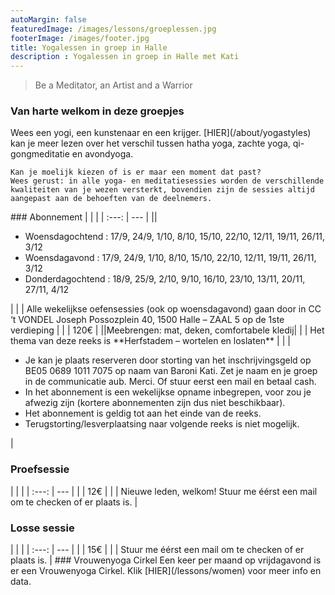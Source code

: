 ```yaml
---
autoMargin: false
featuredImage: /images/lessons/groeplessen.jpg
footerImage: /images/footer.jpg
title: Yogalessen in groep in Halle
description : Yogalessen in groep in Halle met Kati
---
```

<Section autoMargin={false}>
  <ContentWithBackground src="/images/lessons/groeplessen.jpg"  height="50vh">
    <SectionFooter light>
      <blockquote>
        <p>Be a Meditator, an Artist and a Warrior</p>
      </blockquote>          
    </SectionFooter>
  </ContentWithBackground>

  <Content fullwidth autoMargin>
      <h3>Van harte welkom in deze groepjes</h3>
     <Schedule
      columns={[
        {
          header: "Woensdag",
          sessions: [
            {
              title: "Hatha Yoga - Be a warrior of light",
              time: "09:00-10:15",
            },
            {
              title: "Zachte Yoga – Be an artist each moment",
              time: "10:30-11:45",
            },
            {
              title: "Hatha Yoga – Be a peaceful warrior",
              time: "18:00-19:15",
            },
            {
              title: "Avondyoga – The art of letting go & refreshing",
              time: "19:30-20:45",
            },
          ],
        },
        {
          header: "Donderdag",
          sessions: [
            {
              title: "Hatha Yoga – Be a warrior of love",
              time: "09:00-10:15",
            },
            {
              title: "Qi-gong & Meditatie – See clearly",
              time: "10:30-11:45",
            },
          ],
        },
      ]}
    />
  </Content>
  <Content fullwidth autoMargin>
    Wees een yogi, een kunstenaar en een krijger. [HIER](/about/yogastyles) kan je meer lezen over het verschil tussen hatha yoga, zachte yoga, qi-gongmeditatie en avondyoga.

    Kan je moelijk kiezen of is er maar een moment dat past?  
    Wees gerust: in alle yoga- en meditatiesessies worden de verschillende kwaliteiten van je wezen versterkt, bovendien zijn de sessies altijd aangepast aan de behoeften van de deelnemers.
  </Content>

  <Content fullwidth autoMargin>
     ### Abonnement
     |  | |
    | :---: | --- |
    |<CalendarIcon/>| <ul> <li> Woensdagochtend : 17/9, 24/9, 1/10, 8/10, 15/10, 22/10, 12/11, 19/11, 26/11, 3/12</li> <li> Woensdagavond : 17/9, 24/9, 1/10, 8/10, 15/10, 22/10, 12/11, 19/11, 26/11, 3/12</li> <li> Donderdagochtend : 18/9, 25/9, 2/10, 9/10, 16/10, 23/10, 13/11, 20/11, 27/11, 4/12</li> </ul> |
    | <LocationIcon/> | Alle wekelijkse oefensessies (ook op woensdagavond) gaan door in CC ‘t VONDEL Joseph Possozplein 40, 1500 Halle – ZAAL 5 op de 1ste verdieping  | 
    | <MoneyIcon/> | 120€ | 
    |<ToolIcon/>|Meebrengen: mat, deken, comfortabele kledij|
    | <ThemeIcon/> | Het thema van deze reeks is **Herfstadem – wortelen en loslaten** | 
    | <BellIcon/> | <ul><li>Je kan je plaats reserveren door storting van het inschrijvingsgeld op BE05 0689 1011 7075 op naam van Baroni Kati. Zet je naam en je groep in de communicatie aub. Merci. Of stuur eerst een mail en betaal cash. </li><li>In het abonnement is een wekelijkse opname inbegrepen, voor zou je afwezig zijn (kortere abonnementen zijn dus niet beschikbaar).</li> <li>Het abonnement is geldig tot aan het einde van de reeks. </li> <li>Terugstorting/lesverplaatsing naar volgende reeks is niet mogelijk.</li> </ul> | 

  </Content>  

   <Content fullwidth autoMargin>
     <h3>Proefsessie</h3>
     |  | |
    | :---: | --- |
    | <MoneyIcon/> | 12€ | 
    | <BellIcon/> | Nieuwe leden, welkom! Stuur me éérst een mail om te checken of er plaats is. | 

  </Content>  

  <Content fullwidth autoMargin>
     <h3>Losse sessie</h3>
     |  | |
    | :---: | --- |
    | <MoneyIcon/> | 15€ | 
    | <BellIcon/> | Stuur me éérst een mail om te checken of er plaats is. | 

  </Content>  

  <Content fullwidth autoMargin>
    ### Vrouwenyoga Cirkel
  Een keer per maand op vrijdagavond is er een Vrouwenyoga Cirkel.  
  Klik [HIER](/lessons/women) voor meer info en data.
  </Content>  
   
</Section>
